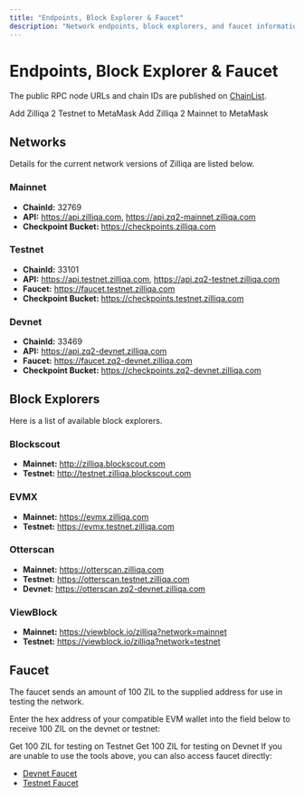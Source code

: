 ```yaml
---
title: "Endpoints, Block Explorer & Faucet"
description: "Network endpoints, block explorers, and faucet information for Zilliqa 2.0"
---
```


# Endpoints, Block Explorer & Faucet

The public RPC node URLs and chain IDs are published on [ChainList](https://chainlist.org/?search=zilliqa&testnets=true).

<CardGroup cols={2}>
  <Card title="Add Zilliqa 2 Testnet" icon="link" href="#">
    Add Zilliqa 2 Testnet to MetaMask
  </Card>
  <Card title="Add Zilliqa 2 Mainnet" icon="link" href="#">
    Add Zilliqa 2 Mainnet to MetaMask
  </Card>
</CardGroup>

## Networks

Details for the current network versions of Zilliqa are listed below.

### Mainnet

- **ChainId:** 32769
- **API:** https://api.zilliqa.com, https://api.zq2-mainnet.zilliqa.com
- **Checkpoint Bucket:** https://checkpoints.zilliqa.com

### Testnet

- **ChainId:** 33101
- **API:** https://api.testnet.zilliqa.com, https://api.zq2-testnet.zilliqa.com
- **Faucet:** https://faucet.testnet.zilliqa.com
- **Checkpoint Bucket:** https://checkpoints.testnet.zilliqa.com

### Devnet

- **ChainId:** 33469
- **API:** https://api.zq2-devnet.zilliqa.com
- **Faucet:** https://faucet.zq2-devnet.zilliqa.com
- **Checkpoint Bucket:** https://checkpoints.zq2-devnet.zilliqa.com

## Block Explorers

Here is a list of available block explorers.

### Blockscout

- **Mainnet:** http://zilliqa.blockscout.com
- **Testnet:** http://testnet.zilliqa.blockscout.com

### EVMX

- **Mainnet:** https://evmx.zilliqa.com
- **Testnet:** https://evmx.testnet.zilliqa.com

### Otterscan

- **Mainnet:** https://otterscan.zilliqa.com
- **Testnet:** https://otterscan.testnet.zilliqa.com
- **Devnet:** https://otterscan.zq2-devnet.zilliqa.com

### ViewBlock

- **Mainnet:** https://viewblock.io/zilliqa?network=mainnet
- **Testnet:** https://viewblock.io/zilliqa?network=testnet

## Faucet

The faucet sends an amount of 100 ZIL to the supplied address for use in testing the network.

Enter the hex address of your compatible EVM wallet into the field below to receive 100 ZIL on the devnet or testnet:

<CardGroup cols={2}>
  <Card title="Testnet Faucet" icon="droplet" href="https://faucet.testnet.zilliqa.com">
    Get 100 ZIL for testing on Testnet
  </Card>
  <Card title="Devnet Faucet" icon="droplet" href="https://faucet.zq2-devnet.zilliqa.com">
    Get 100 ZIL for testing on Devnet
  </Card>
</CardGroup>

<Note>
  If you are unable to use the tools above, you can also access faucet directly:

  - [Devnet Faucet](https://faucet.zq2-devnet.zilliqa.com)
  - [Testnet Faucet](https://faucet.testnet.zilliqa.com)
</Note>